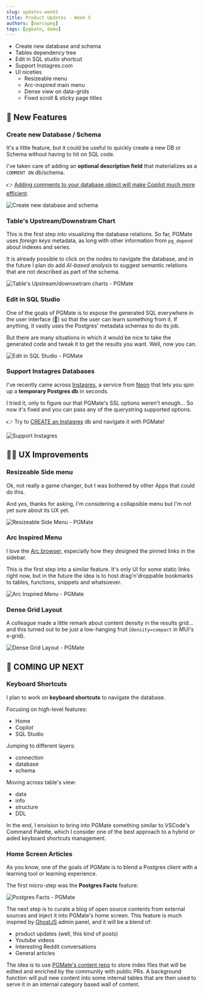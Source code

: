 ```yaml
---
slug: updates-week5
title: Product Updates - Week 5
authors: [marcopeg]
tags: [pgmate, demo]
---
```


- Create new database and schema
- Tables dependency tree
- Edit in SQL studio shortcut
- Support Instagres.com
- UI niceties
  - Resizeable menu
  - Arc-inspired main menu
  - Dense view on data-grids
  - Fixed scroll & sticky page titles

<!-- truncate -->

## 🎉 New Features

### Create new Database / Schema

It's a little feature, but it could be useful to quickly create a new DB or Schema without having to hit on SQL code.

I've taken care of adding an **optional description field** that materializes as a `COMMENT ON` db/schema.

👉 [Adding comments to your database object will make Copilot much more efficient](https://marcopeg.com/context-fuels-language-models/).

![Create new database and schema](/img/updates/w5/create-db-schema.gif)

### Table's Upstream/Downstram Chart

This is the first step into visualizing the database relations. So far, PGMate uses _foreign keys_ metadata, as long with other information from `pg_depend` about indexes and series.

It is already possible to click on the nodes to navigate the database, and in the future I plan do add _AI-based analysis_ to suggest semantic relations that are not described as part of the schema.

![Table's Upstream/downswtram charts - PGMate](/img/updates/w5/upstream-downstream.png)

### Edit in SQL Studio

One of the goals of PGMate is to expose the generated SQL everywhere in the user interface (🚧) so that the user can learn something from it. If anything, it vastly uses the Postgres' metadata schemas to do its job.

But there are many situations in which it would be nice to take the generated code and tweak it to get the results you want. Well, now you can.

![Edit in SQL Studio - PGMate](/img/updates/w5/edit-in-sql-studio.gif)

### Support Instagres Databases

I've recently came across [Instagres](https://www.instagres.com/), a service from [Neon](https://neon.tech) that lets you spin up a **temporary Postgres db** in seconds.

I tried it, only to figure our that PGMate's SSL options weren't enough... So now it's fixed and you can pass any of the querystring supported options.

👉 Try to [CREATE an Instagres](https://www.instagres.com/new) db and navigate it with PGMate!

![Support Instagres](/img/updates/w5/instagres.gif)

## 👩‍💻 UX Improvements

### Resizeable Side menu

Ok, not really a game changer, but I was bothered by other Apps that could do this.

And yes, thanks for asking, I'm considering a collapsible menu but I'm not yet sure about its UX yet.

![Resizeable Side Menu - PGMate](/img/updates/w5/resize-menu.gif)

### Arc Inspired Menu

I love the [Arc browser](https://arc.net/), especially how they designed the pinned links in the sidebar.

This is the first step into a similar feature. It's only UI for some static links right now, but in the future the idea is to host drag'n'droppable bookmarks to tables, functions, snippets and whatsoever.

![Arc Inspired Menu - PGMate](/img/updates/w5/arc-inspired-menu.png)

### Dense Grid Layout

A colleague made a little remark about content density in the results grid... and this turned out to be just a low-hanging fruit (`density=compact` in MUI's x-grid).

![Dense Grid Layout - PGMate](/img/updates/w5/dense-grid-layout.png)

## 🚧 COMING UP NEXT

### Keyboard Shortcuts

I plan to work on **keyboard shortcuts** to navigate the database.

Focusing on high-level features:

- Home
- Copilot
- SQL Studio

Jumping to different layers:

- connection
- database
- schema

Moving across table's view:

- data
- info
- structure
- DDL

In the end, I envision to bring into PGMate something similar to VSCode's Command Palette, which I consider one of the best approach to a hybrid or aided keyboard shortcuts management.

### Home Screen Articles

As you know, one of the goals of PGMate is to blend a Postgres client with a learning tool or learning experience.

The first micro-step was the **Postgres Facts** feature:

![Postgres Facts - PGMate](/img/updates/w5/postgres-facts.gif)

The next step is to curate a blog of open source contents from external sources and inject it into PGMate's home screen. This feature is much inspired by [GhostJS](https://ghost.org/) admin panel, and it will be a blend of:

- product updates (well, this kind of posts)
- Youtube videos
- Interesting Reddit conversations
- General articles

The idea is to use [PGMate's content repo](https://github.com/pgmate/contents/tree/main) to store index files that will be edited and enriched by the community with public PRs. A background function will pull new content into some internal tables that are then used to serve it in an internal category based wall of content.
